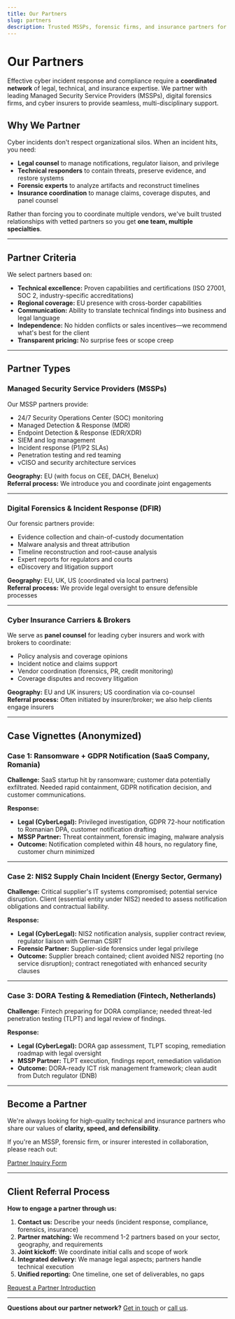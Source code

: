 ```yaml
---
title: Our Partners
slug: partners
description: Trusted MSSPs, forensic firms, and insurance partners for coordinated cyber-legal response.
---
```


# Our Partners

Effective cyber incident response and compliance require a **coordinated network** of legal, technical, and insurance expertise. We partner with leading Managed Security Service Providers (MSSPs), digital forensics firms, and cyber insurers to provide seamless, multi-disciplinary support.

## Why We Partner

Cyber incidents don't respect organizational silos. When an incident hits, you need:

- **Legal counsel** to manage notifications, regulator liaison, and privilege
- **Technical responders** to contain threats, preserve evidence, and restore systems
- **Forensic experts** to analyze artifacts and reconstruct timelines
- **Insurance coordination** to manage claims, coverage disputes, and panel counsel

Rather than forcing you to coordinate multiple vendors, we've built trusted relationships with vetted partners so you get **one team, multiple specialties**.

---

## Partner Criteria

We select partners based on:

- **Technical excellence:** Proven capabilities and certifications (ISO 27001, SOC 2, industry-specific accreditations)
- **Regional coverage:** EU presence with cross-border capabilities
- **Communication:** Ability to translate technical findings into business and legal language
- **Independence:** No hidden conflicts or sales incentives—we recommend what's best for the client
- **Transparent pricing:** No surprise fees or scope creep

---

## Partner Types

### Managed Security Service Providers (MSSPs)

Our MSSP partners provide:

- 24/7 Security Operations Center (SOC) monitoring
- Managed Detection & Response (MDR)
- Endpoint Detection & Response (EDR/XDR)
- SIEM and log management
- Incident response (P1/P2 SLAs)
- Penetration testing and red teaming
- vCISO and security architecture services

**Geography:** EU (with focus on CEE, DACH, Benelux)  
**Referral process:** We introduce you and coordinate joint engagements

---

### Digital Forensics & Incident Response (DFIR)

Our forensic partners provide:

- Evidence collection and chain-of-custody documentation
- Malware analysis and threat attribution
- Timeline reconstruction and root-cause analysis
- Expert reports for regulators and courts
- eDiscovery and litigation support

**Geography:** EU, UK, US (coordinated via local partners)  
**Referral process:** We provide legal oversight to ensure defensible processes

---

### Cyber Insurance Carriers & Brokers

We serve as **panel counsel** for leading cyber insurers and work with brokers to coordinate:

- Policy analysis and coverage opinions
- Incident notice and claims support
- Vendor coordination (forensics, PR, credit monitoring)
- Coverage disputes and recovery litigation

**Geography:** EU and UK insurers; US coordination via co-counsel  
**Referral process:** Often initiated by insurer/broker; we also help clients engage insurers

---

## Case Vignettes (Anonymized)

### Case 1: Ransomware + GDPR Notification (SaaS Company, Romania)

**Challenge:** SaaS startup hit by ransomware; customer data potentially exfiltrated. Needed rapid containment, GDPR notification decision, and customer communications.

**Response:**
- **Legal (CyberLegal):** Privileged investigation, GDPR 72-hour notification to Romanian DPA, customer notification drafting
- **MSSP Partner:** Threat containment, forensic imaging, malware analysis
- **Outcome:** Notification completed within 48 hours, no regulatory fine, customer churn minimized

---

### Case 2: NIS2 Supply Chain Incident (Energy Sector, Germany)

**Challenge:** Critical supplier's IT systems compromised; potential service disruption. Client (essential entity under NIS2) needed to assess notification obligations and contractual liability.

**Response:**
- **Legal (CyberLegal):** NIS2 notification analysis, supplier contract review, regulator liaison with German CSIRT
- **Forensic Partner:** Supplier-side forensics under legal privilege
- **Outcome:** Supplier breach contained; client avoided NIS2 reporting (no service disruption); contract renegotiated with enhanced security clauses

---

### Case 3: DORA Testing & Remediation (Fintech, Netherlands)

**Challenge:** Fintech preparing for DORA compliance; needed threat-led penetration testing (TLPT) and legal review of findings.

**Response:**
- **Legal (CyberLegal):** DORA gap assessment, TLPT scoping, remediation roadmap with legal oversight
- **MSSP Partner:** TLPT execution, findings report, remediation validation
- **Outcome:** DORA-ready ICT risk management framework; clean audit from Dutch regulator (DNB)

---

## Become a Partner

We're always looking for high-quality technical and insurance partners who share our values of **clarity, speed, and defensibility**.

If you're an MSSP, forensic firm, or insurer interested in collaboration, please reach out:

[Partner Inquiry Form](/contact?topic=partnership)

---

## Client Referral Process

**How to engage a partner through us:**

1. **Contact us:** Describe your needs (incident response, compliance, forensics, insurance)
2. **Partner matching:** We recommend 1-2 partners based on your sector, geography, and requirements
3. **Joint kickoff:** We coordinate initial calls and scope of work
4. **Integrated delivery:** We manage legal aspects; partners handle technical execution
5. **Unified reporting:** One timeline, one set of deliverables, no gaps

[Request a Partner Introduction](/contact)

---

**Questions about our partner network?** [Get in touch](/contact) or [call us](tel:+40745304772).


